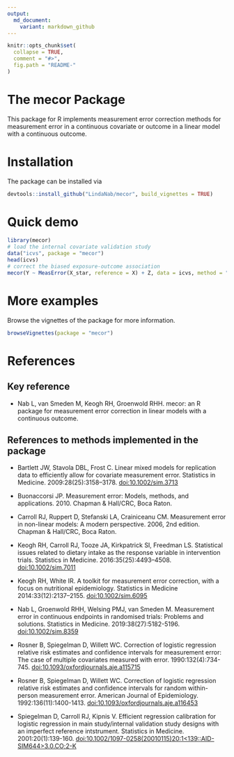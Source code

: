 ```yaml
---
output:
  md_document:
    variant: markdown_github
---
```


<!-- README.md is generated from README.Rmd. Please edit that file -->

```r
knitr::opts_chunk$set(
  collapse = TRUE,
  comment = "#>",
  fig.path = "README-"
)
```

# The mecor Package
This package for R implements measurement error correction methods for 
measurement error in a continuous covariate or outcome in a linear model 
with a continuous outcome. 

# Installation
The package can be installed via
```r
devtools::install_github("LindaNab/mecor", build_vignettes = TRUE)
```

# Quick demo
```r
library(mecor)
# load the internal covariate validation study
data("icvs", package = "mecor")
head(icvs)
# correct the biased exposure-outcome association
mecor(Y ~ MeasError(X_star, reference = X) + Z, data = icvs, method = "standard")
```

# More examples
Browse the vignettes of the package for more information.
```r
browseVignettes(package = "mecor")
```


# References
## Key reference
- Nab L, van Smeden M, Keogh RH, Groenwold RHH. mecor: an R package for
measurement error correction in linear models with a continuous outcome.

## References to methods implemented in the package
- Bartlett JW, Stavola DBL, Frost C. Linear mixed models for replication data to efficiently allow for covariate measurement error. Statistics in Medicine. 2009:28(25):3158–3178. [doi:10.1002/sim.3713](http://doi.org/10.1002/sim.3713)

- Buonaccorsi JP. Measurement error: Models, methods, and applications. 2010. Chapman & Hall/CRC, Boca Raton.

- Carroll RJ, Ruppert D, Stefanski LA, Crainiceanu CM. Measurement error in non-linear models: A modern perspective. 2006, 2nd edition. Chapman & Hall/CRC, Boca Raton.

- Keogh RH, Carroll RJ, Tooze JA, Kirkpatrick SI, Freedman LS. Statistical issues related to dietary intake as the response variable in intervention trials. Statistics in Medicine. 2016:35(25):4493–4508. [doi:10.1002/sim.7011](http://doi.org/10.1002/sim.7011)

- Keogh RH, White IR. A toolkit for measurement error correction, with a focus on nutritional epidemiology. Statistics in Medicine 2014:33(12):2137–2155. [doi:10.1002/sim.6095](http://doi.org/10.1002/sim.6095)

- Nab L, Groenwold RHH, Welsing PMJ, van Smeden M. Measurement error 
in continuous endpoints in randomised trials: Problems and solutions. Statistics
in Medicine. 2019:38(27):5182-5196. [doi:10.1002/sim.8359](http://doi.org/10.1002/sim.8359)

- Rosner B, Spiegelman D, Willett WC. Correction of logistic regression relative risk estimates and confidence intervals for measurement error: The case of multiple covariates measured with error. 1990:132(4):734-745. [doi:10.1093/oxfordjournals.aje.a115715](http://doi.org/10.1093/oxfordjournals.aje.a115715)

- Rosner B, Spiegelman D, Willett WC. Correction of logistic regression relative risk estimates and confidence intervals for random within-person measurement error. American Journal of Epidemiology. 1992:136(11):1400-1413. [doi:10.1093/oxfordjournals.aje.a116453](http://doi.org/0.1093/oxfordjournals.aje.a116453)

- Spiegelman D, Carroll RJ, Kipnis V. Efficient regression calibration for logistic regression in main study/internal validation study designs with an imperfect reference intstrument. Statistics in Medicine. 2001:20(1):139-160. [doi:10.1002/1097-0258(20010115)20:1<139::AID-SIM644>3.0.CO;2-K](http://doi.org/10.1002/1097-0258(20010115)20:1<139::AID-SIM644>3.0.CO;2-K)
